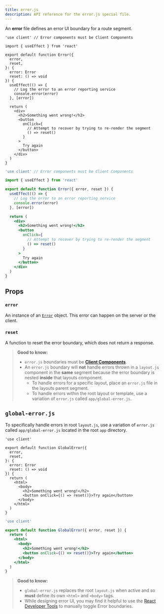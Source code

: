 ```yaml
---
title: error.js
description: API reference for the error.js special file.
---
```


An **error** file defines an error UI boundary for a route segment.

```tsx filename="app/dashboard/error.tsx" switcher
'use client' // Error components must be Client Components

import { useEffect } from 'react'

export default function Error({
  error,
  reset,
}: {
  error: Error
  reset: () => void
}) {
  useEffect(() => {
    // Log the error to an error reporting service
    console.error(error)
  }, [error])

  return (
    <div>
      <h2>Something went wrong!</h2>
      <button
        onClick={
          // Attempt to recover by trying to re-render the segment
          () => reset()
        }
      >
        Try again
      </button>
    </div>
  )
}
```

```jsx filename="app/dashboard/error.jsx" switcher
'use client' // Error components must be Client Components

import { useEffect } from 'react'

export default function Error({ error, reset }) {
  useEffect(() => {
    // Log the error to an error reporting service
    console.error(error)
  }, [error])

  return (
    <div>
      <h2>Something went wrong!</h2>
      <button
        onClick={
          // Attempt to recover by trying to re-render the segment
          () => reset()
        }
      >
        Try again
      </button>
    </div>
  )
}
```

## Props

### `error`

An instance of an [`Error`](https://developer.mozilla.org/en-US/docs/Web/JavaScript/Reference/Global_Objects/Error) object. This error can happen on the server or the client.

### `reset`

A function to reset the error boundary, which does not return a response.

> **Good to know:**
>
> - `error.js` boundaries must be **[Client Components](/docs/getting-started/react-essentials)**.
> - An `error.js` boundary will **not** handle errors thrown in a `layout.js` component in the **same** segment because the error boundary is nested **inside** that layouts component.
>   - To handle errors for a specific layout, place an `error.js` file in the layouts parent segment.
>   - To handle errors within the root layout or template, use a variation of `error.js` called `app/global-error.js`.

## `global-error.js`

To specifically handle errors in root `layout.js`, use a variation of `error.js` called `app/global-error.js` located in the root `app` directory.

```tsx filename="app/global-error.tsx" switcher
'use client'

export default function GlobalError({
  error,
  reset,
}: {
  error: Error
  reset: () => void
}) {
  return (
    <html>
      <body>
        <h2>Something went wrong!</h2>
        <button onClick={() => reset()}>Try again</button>
      </body>
    </html>
  )
}
```

```jsx filename="app/global-error.jsx" switcher
'use client'

export default function GlobalError({ error, reset }) {
  return (
    <html>
      <body>
        <h2>Something went wrong!</h2>
        <button onClick={() => reset()}>Try again</button>
      </body>
    </html>
  )
}
```

> **Good to know:**
>
> - `global-error.js` replaces the root `layout.js` when active and so **must** define its own `<html>` and `<body>` tags.
> - While designing error UI, you may find it helpful to use the [React Developer Tools](https://react.dev/learn/react-developer-tools) to manually toggle Error boundaries.
